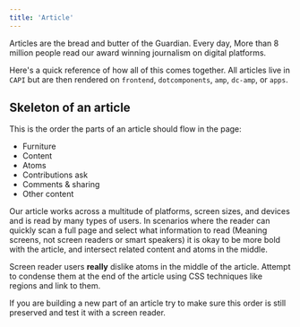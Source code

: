 ```yaml
---
title: 'Article'
---
```


Articles are the bread and butter of the Guardian. Every day, More than 8 million people read our award winning journalism on digital platforms.

Here's a quick reference of how all of this comes together. All articles live in `CAPI` but are then rendered on `frontend`, `dotcomponents`, `amp`, `dc-amp`, or `apps`.

## Skeleton of an article

This is the order the parts of an article should flow in the page:

-   Furniture
-   Content
-   Atoms
-   Contributions ask
-   Comments & sharing
-   Other content

Our article works across a multitude of platforms, screen sizes, and devices and is read by many types of users. In scenarios where the reader can quickly scan a full page and select what information to read (Meaning screens, not screen readers or smart speakers) it is okay to be more bold with the article, and intersect related content and atoms in the middle.

<ResearchAside>
    Screen reader users <b>really</b> dislike atoms in the middle of the
    article. Attempt to condense them at the end of the article using CSS
    techniques like regions and link to them.
</ResearchAside>

If you are building a new part of an article try to make sure this order is still preserved and test it with a screen reader.
